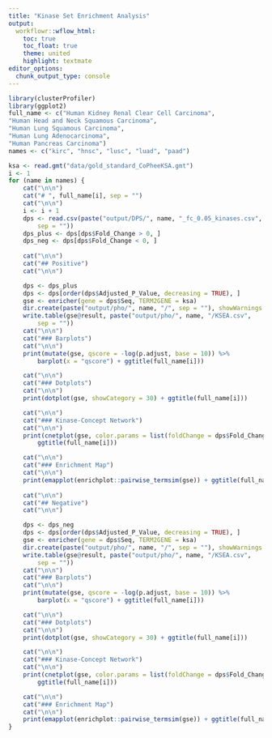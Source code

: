 ```yaml
---
title: "Kinase Set Enrichment Analysis"
output:
  workflowr::wflow_html:
    toc: true
    toc_float: true
    theme: united
    highlight: textmate
editor_options:
  chunk_output_type: console
---
```

```r
library(clusterProfiler)
library(ggplot2)
full_name <- c("Human Kidney Renal Clear Cell Carcinoma",
"Human Head and Neck Squamous Carcinoma",
"Human Lung Squamous Carcinoma",
"Human Lung Adenocarcinoma",
"Human Pancreas Carcinoma")
names <- c("kirc", "hnsc", "lusc", "luad", "paad")
```

```r
ksa <- read.gmt("data/gold_standard_CoPheeKSA.gmt")
i <- 1
for (name in names) {
    cat("\n\n")
    cat("# ", full_name[i], sep = "")
    cat("\n\n")
    i <- i + 1
    dps <- read.csv(paste("output/DPS/", name, "_fc_0.05_kinases.csv",
        sep = ""))
    dps_plus <- dps[dps$Fold_Change > 0, ]
    dps_neg <- dps[dps$Fold_Change < 0, ]
    
    cat("\n\n")
    cat("## Positive")
    cat("\n\n")

    dps <- dps_plus
    dps <- dps[order(dps$Adjusted_P_Value, decreasing = TRUE), ]
    gse <- enricher(gene = dps$Seq, TERM2GENE = ksa)
    dir.create(paste("output/pho/", name, "/", sep = ""), showWarnings = FALSE)
    write.table(gse@result, paste("output/pho/", name, "/KSEA.csv",
        sep = ""))
    cat("\n\n")
    cat("### Barplots")
    cat("\n\n")
    print(mutate(gse, qscore = -log(p.adjust, base = 10)) %>%
        barplot(x = "qscore") + ggtitle(full_name[i]))

    cat("\n\n")
    cat("### Dotplots")
    cat("\n\n")
    print(dotplot(gse, showCategory = 30) + ggtitle(full_name[i]))

    cat("\n\n")
    cat("### Kinase-Concept Network")
    cat("\n\n")
    print(cnetplot(gse, color.params = list(foldChange = dps$Fold_Change)) +
        ggtitle(full_name[i]))

    cat("\n\n")
    cat("### Enrichment Map")
    cat("\n\n")
    print(emapplot(enrichplot::pairwise_termsim(gse)) + ggtitle(full_name[i]))
    
    cat("\n\n")
    cat("## Negative")
    cat("\n\n")

    dps <- dps_neg
    dps <- dps[order(dps$Adjusted_P_Value, decreasing = TRUE), ]
    gse <- enricher(gene = dps$Seq, TERM2GENE = ksa)
    dir.create(paste("output/pho/", name, "/", sep = ""), showWarnings = FALSE)
    write.table(gse@result, paste("output/pho/", name, "/KSEA.csv",
        sep = ""))
    cat("\n\n")
    cat("### Barplots")
    cat("\n\n")
    print(mutate(gse, qscore = -log(p.adjust, base = 10)) %>%
        barplot(x = "qscore") + ggtitle(full_name[i]))

    cat("\n\n")
    cat("### Dotplots")
    cat("\n\n")
    print(dotplot(gse, showCategory = 30) + ggtitle(full_name[i]))

    cat("\n\n")
    cat("### Kinase-Concept Network")
    cat("\n\n")
    print(cnetplot(gse, color.params = list(foldChange = dps$Fold_Change)) +
        ggtitle(full_name[i]))

    cat("\n\n")
    cat("### Enrichment Map")
    cat("\n\n")
    print(emapplot(enrichplot::pairwise_termsim(gse)) + ggtitle(full_name[i]))
}
```

